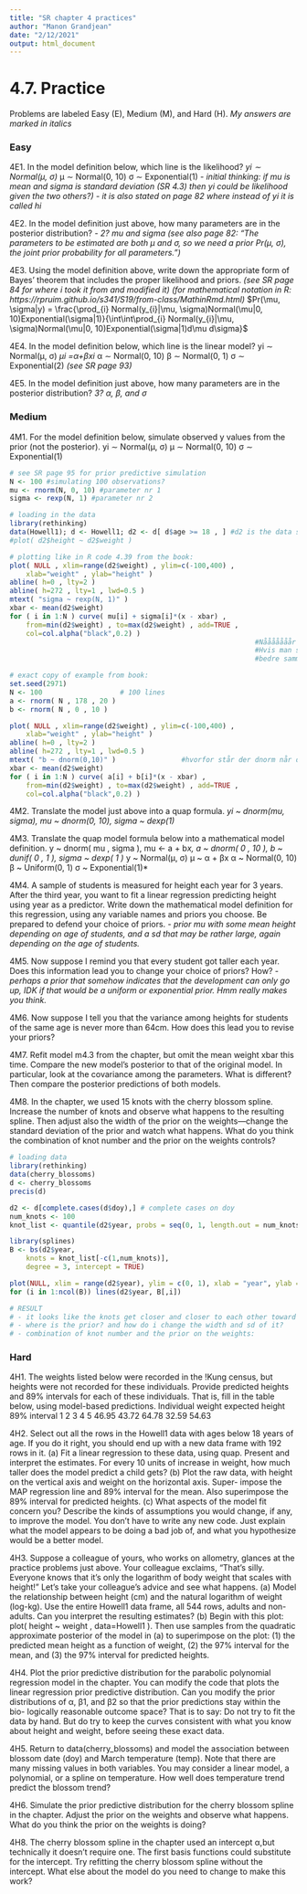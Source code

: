 ```yaml
---
title: "SR chapter 4 practices"
author: "Manon Grandjean"
date: "2/12/2021"
output: html_document
---
```


# 4.7. Practice
Problems are labeled Easy (E), Medium (M), and Hard (H).
*My answers are marked in italics*

### Easy
4E1. In the model definition below, which line is the likelihood? 
  *yi ∼ Normal(μ, σ)*
  μ ∼ Normal(0, 10) 
  σ ∼ Exponential(1)
*- initial thinking: if mu is mean and sigma is standard deviation (SR 4.3) then yi could be likelihood given the two others?)*
*- it is also stated on page 82 where instead of yi it is called hi*

4E2. In the model definition just above, how many parameters are in the posterior distribution?
*- 2? mu and sigma (see also page 82: "The parameters to be estimated are both μ and σ, so we need a prior Pr(μ, σ), the joint prior probability for all parameters.")*

4E3. Using the model definition above, write down the appropriate form of Bayes’ theorem that includes the proper likelihood and priors.
*(see SR page 84 for where i took it from and modified it)*
*(for mathematical notation in R: https://rpruim.github.io/s341/S19/from-class/MathinRmd.html)*
$Pr(\mu, \sigma|y) = \frac{\prod_{i} Normal(y_{i}|\mu, \sigma)Normal(\mu|0, 10)Exponential(\sigma|1)}{\int\int\prod_{i} Normal(y_{i}|\mu, \sigma)Normal(\mu|0, 10)Exponential(\sigma|1)d\mu d\sigma}$

4E4. In the model definition below, which line is the linear model?
  yi ∼ Normal(μ, σ) 
  *μi =α+βxi*
  α ∼ Normal(0, 10) 
  β ∼ Normal(0, 1) 
  σ ∼ Exponential(2)
*(see SR page 93)*

4E5. In the model definition just above, how many parameters are in the posterior distribution? 
*3? α, β, and σ*

### Medium
4M1. For the model definition below, simulate observed y values from the prior (not the posterior).
    yi ∼ Normal(μ, σ) 
    μ ∼ Normal(0, 10) 
    σ ∼ Exponential(1)
```r
# see SR page 95 for prior predictive simulation
N <- 100 #simulating 100 observations?
mu <- rnorm(N, 0, 10) #parameter nr 1
sigma <- rexp(N, 1) #parameter nr 2

# loading in the data
library(rethinking)
data(Howell1); d <- Howell1; d2 <- d[ d$age >= 18 , ] #d2 is the data set with only adults
#plot( d2$height ~ d2$weight )

# plotting like in R code 4.39 from the book:
plot( NULL , xlim=range(d2$weight) , ylim=c(-100,400) ,
    xlab="weight" , ylab="height" )
abline( h=0 , lty=2 )
abline( h=272 , lty=1 , lwd=0.5 )
mtext( "sigma ~ rexp(N, 1)" )
xbar <- mean(d2$weight)
for ( i in 1:N ) curve( mu[i] + sigma[i]*(x - xbar) ,
    from=min(d2$weight) , to=max(d2$weight) , add=TRUE ,
    col=col.alpha("black",0.2) )
                                                            #Nååååååår mu antager en mean på 0! derfor er stregerne omkring 0!
                                                            #Hvis man sætter den til det samme som eksemplet fra bogen kan man 
                                                            #bedre sammenligne dem :)

# exact copy of example from book:
set.seed(2971)
N <- 100                   # 100 lines
a <- rnorm( N , 178 , 20 )
b <- rnorm( N , 0 , 10 )

plot( NULL , xlim=range(d2$weight) , ylim=c(-100,400) ,
    xlab="weight" , ylab="height" )
abline( h=0 , lty=2 )
abline( h=272 , lty=1 , lwd=0.5 )
mtext( "b ~ dnorm(0,10)" )                #hvorfor står der dnorm når den defineres med rnorm?
xbar <- mean(d2$weight)
for ( i in 1:N ) curve( a[i] + b[i]*(x - xbar) ,
    from=min(d2$weight) , to=max(d2$weight) , add=TRUE ,
    col=col.alpha("black",0.2) )
```

4M2. Translate the model just above into a quap formula.
  *yi ~ dnorm(mu, sigma),*
  *mu ~ dnorm(0, 10),*
  *sigma ~ dexp(1)*

4M3. Translate the quap model formula below into a mathematical model definition.
    y ~ dnorm( mu , sigma ),
    mu <- a + b*x,
    a ~ dnorm( 0 , 10 ),
    b ~ dunif( 0 , 1 ),
    sigma ~ dexp( 1 )
  *y ~ Normal(μ, σ)*
  *μ ~ α + βx*
  *α ~ Normal(0, 10)*
  *β ~ Uniform(0, 1)*
  *σ ~ Exponential(1)*

4M4. A sample of students is measured for height each year for 3 years. After the third year, you want to fit a linear regression predicting height using year as a predictor. Write down the mathematical model definition for this regression, using any variable names and priors you choose. Be prepared to defend your choice of priors.
*- prior mu with some mean height depending on age of students, and a sd that may be rather large, again depending on the age of students.*

4M5. Now suppose I remind you that every student got taller each year. Does this information lead you to change your choice of priors? How?
*- perhaps a prior that somehow indicates that the development can only go up, IDK if that would be a uniform or exponential prior. Hmm really makes you think.*

4M6. Now suppose I tell you that the variance among heights for students of the same age is never more than 64cm. How does this lead you to revise your priors?

4M7. Refit model m4.3 from the chapter, but omit the mean weight xbar this time. Compare the new model’s posterior to that of the original model. In particular, look at the covariance among the parameters. What is different? Then compare the posterior predictions of both models.

4M8. In the chapter, we used 15 knots with the cherry blossom spline. Increase the number of knots and observe what happens to the resulting spline. Then adjust also the width of the prior on the weights—change the standard deviation of the prior and watch what happens. What do you think the combination of knot number and the prior on the weights controls?
```r
# loading data
library(rethinking)
data(cherry_blossoms)
d <- cherry_blossoms
precis(d)

d2 <- d[complete.cases(d$doy),] # complete cases on doy
num_knots <- 100
knot_list <- quantile(d2$year, probs = seq(0, 1, length.out = num_knots))         #er det her priors?

library(splines)
B <- bs(d2$year,
    knots = knot_list[-c(1,num_knots)],
    degree = 3, intercept = TRUE)

plot(NULL, xlim = range(d2$year), ylim = c(0, 1), xlab = "year", ylab = "basis")
for (i in 1:ncol(B)) lines(d2$year, B[,i])

# RESULT
# - it looks like the knots get closer and closer to each other toward the high end of the x axis. I don't know if this is a result of more knots or just the way it is. Maybe this is a result of more recent years having fewer NA's in data (notice how the first few wiggles become less smooth at 100 knots).
# - where is the prior? and how do i change the width and sd of it?
# - combination of knot number and the prior on the weights:
```


### Hard
4H1. The weights listed below were recorded in the !Kung census, but heights were not recorded for these individuals. Provide predicted heights and 89% intervals for each of these individuals. That is, fill in the table below, using model-based predictions.
Individual     weight                           expected height       89% interval
1 2 3 4 5      46.95 43.72 64.78 32.59 54.63

4H2. Select out all the rows in the Howell1 data with ages below 18 years of age. If you do it right, you should end up with a new data frame with 192 rows in it.
  (a) Fit a linear regression to these data, using quap. Present and interpret the estimates. For every 10 units of increase in weight, how much taller does the model predict a child gets?
  (b) Plot the raw data, with height on the vertical axis and weight on the horizontal axis. Super- impose the MAP regression line and 89% interval for the mean. Also superimpose the 89% interval for predicted heights.
  (c) What aspects of the model fit concern you? Describe the kinds of assumptions you would change, if any, to improve the model. You don’t have to write any new code. Just explain what the model appears to be doing a bad job of, and what you hypothesize would be a better model.

4H3. Suppose a colleague of yours, who works on allometry, glances at the practice problems just above. Your colleague exclaims, “That’s silly. Everyone knows that it’s only the logarithm of body weight that scales with height!” Let’s take your colleague’s advice and see what happens.
  (a) Model the relationship between height (cm) and the natural logarithm of weight (log-kg). Use the entire Howell1 data frame, all 544 rows, adults and non-adults. Can you interpret the resulting estimates?
  (b) Begin with this plot: plot( height ~ weight , data=Howell1 ). Then use samples from the quadratic approximate posterior of the model in (a) to superimpose on the plot: (1) the predicted mean height as a function of weight, (2) the 97% interval for the mean, and (3) the 97% interval for predicted heights.

4H4. Plot the prior predictive distribution for the parabolic polynomial regression model in the chapter. You can modify the code that plots the linear regression prior predictive distribution. Can you modify the prior distributions of α, β1, and β2 so that the prior predictions stay within the bio- logically reasonable outcome space? That is to say: Do not try to fit the data by hand. But do try to keep the curves consistent with what you know about height and weight, before seeing these exact data.

4H5. Return to data(cherry_blossoms) and model the association between blossom date (doy) and March temperature (temp). Note that there are many missing values in both variables. You may consider a linear model, a polynomial, or a spline on temperature. How well does temperature trend predict the blossom trend?

4H6. Simulate the prior predictive distribution for the cherry blossom spline in the chapter. Adjust the prior on the weights and observe what happens. What do you think the prior on the weights is doing?

4H8. The cherry blossom spline in the chapter used an intercept α,but technically it doesn’t require one. The first basis functions could substitute for the intercept. Try refitting the cherry blossom spline without the intercept. What else about the model do you need to change to make this work?